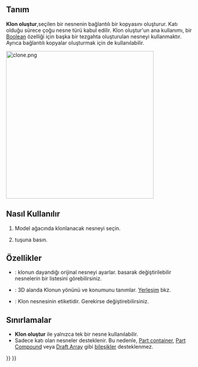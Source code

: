 <languages/>

{{Docnav
|[[PartDesign_SubShapeBinder|Create a sub-object(s) shape binder]]
|[[PartDesign_Plane|Create a datum plane]]
|[[PartDesign_Workbench|PartDesign]]
|IconL=PartDesign_SubShapeBinder.svg
|IconR=PartDesign_Plane.svg
|IconC=Workbench_PartDesign.svg
}}

<div class="mw-translate-fuzzy">
{{GuiCommand/tr
|Name=PartDesign Clone
|Name/tr=Klon oluştur
|Workbenches=[[PartDesign Workbench/tr|Parça tasarım]]
|MenuLocation=Parça tasarım → Klon oluştur
|Version=0.17
|SeeAlso=[[Draft Clone|Taslak Klon]]
}}
</div>

<span id="Description"></span>
== Tanım ==

<div class="mw-translate-fuzzy">
'''Klon oluştur''',seçilen bir nesnenin bağlantılı bir kopyasını oluşturur. Katı olduğu sürece çoğu nesne türü kabul edilir.  Klon oluştur'un ana kullanımı, bir [[PartDesign Boolean/tr|Boolean]] özelliği için başka bir tezgahta oluşturulan nesneyi kullanmaktır. Ayrıca bağlantılı kopyalar oluşturmak için de kullanılabilir.
</div>

[[File:clone.png|400px]]
{{Caption|Clone of the pin while being translated in 3D space as an independent object}}

<span id="Usage"></span>
== Nasıl Kullanılır ==

<div class="mw-translate-fuzzy">
# Model ağacında klonlanacak nesneyi seçin.
# {{KEY|[[File:PartDesign Clone.png|24px]] '''Klon Oluştur'''}} tuşuna basın.
</div>

<span id="Properties"></span>
== Özellikler ==

<div class="mw-translate-fuzzy">
* {{PropertyData|Base Feature}}: klonun dayandığı orijinal nesneyi ayarlar.  {{KEY|...}} basarak değiştirilebilir nesnelerin bir listesini görebilirsiniz.
* {{PropertyData|Placement}}: 3D alanda Klonun yönünü ve konumunu tanımlar. [[Placement|Yerleşim]] bkz.
* {{PropertyData|Label}}: Klon nesnesinin etiketidir. Gerekirse değiştirebilirsiniz.
</div>

<span id="Limitations"></span>
== Sınırlamalar ==

<div class="mw-translate-fuzzy">
* '''Klon oluştur''' ile yalnızca tek bir nesne kullanılabilir.
* Sadece katı olan nesneler desteklenir. Bu nedenle, [[Std Part|Part container]], [[Part_MakeCompound|Part Compound]] veya [[Draft Array|Draft Array]] gibi [[Glossary#Compound|bileşikler]] desteklenmez.
</div>


{{Docnav
|[[PartDesign_SubShapeBinder|Create a sub-object(s) shape binder]]
|[[PartDesign_Plane|Create a datum plane]]
|[[PartDesign_Workbench|PartDesign]]
|IconL=PartDesign_SubShapeBinder.svg
|IconR=PartDesign_Plane.svg
|IconC=Workbench_PartDesign.svg
}}

{{PartDesign_Tools_navi{{#translation:}}}}
{{Userdocnavi{{#translation:}}}}